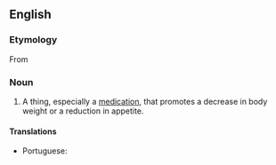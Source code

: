 ==English==

===Etymology===
From {{suffix|anorexia|ant|lang=en}}

===Noun===
{{en-noun}}

# A thing, especially a [[medication]], that promotes a decrease in body weight or a reduction in appetite.

====Translations====
{{trans-top|medication that promotes a decrease in body weight}}
* Portuguese: {{t|pt|anorexiante|m}}
{{trans-mid}}
{{trans-bottom}}